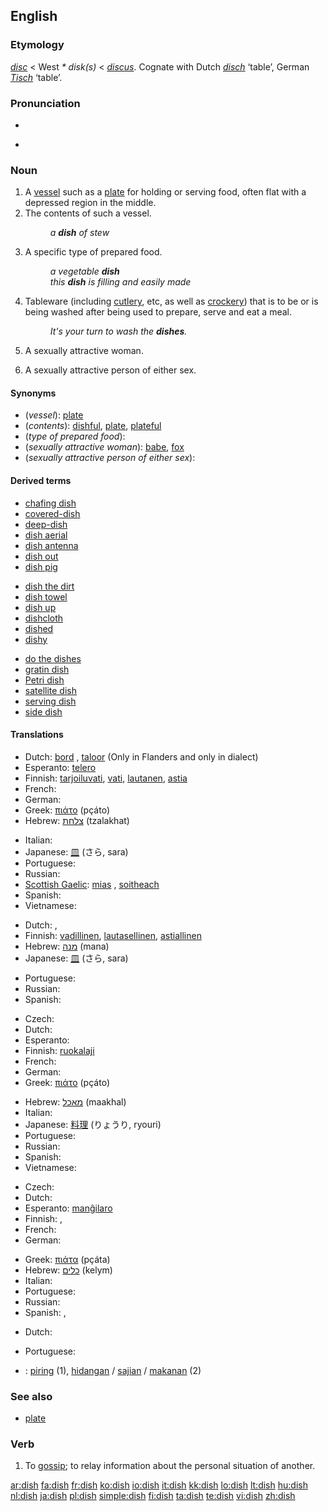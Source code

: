 {{wikipedia}}
==English==

===Etymology===
{{etyl|ang}} ''[[disc#Old English|disc]]'' < West {{Ger.}} ''* disk(s)'' < {{etyl|la}} ''[[discus]]''.  Cognate with Dutch ''[[disch]]'' ‘table’, German ''[[Tisch]]'' ‘table’.

===Pronunciation===
* {{IPA|/dɪʃ/}}
* {{audio|en-us-dish.ogg|Audio (US)}}
*: {{rhymes|ɪʃ}}

===Noun===
{{en-noun|es}}

# A [[vessel]] such as a [[plate]] for holding or serving food, often flat with a depressed region in the middle.
# The contents of such a vessel.
#: ''a '''dish''' of stew''
# A specific type of prepared food.
#: ''a vegetable '''dish'''''
#: ''this '''dish''' is filling and easily made''
# {{in plural}} Tableware (including [[cutlery]], etc, as well as [[crockery]]) that is to be or is being washed after being used to prepare, serve and eat a meal.
#: ''It's your turn to wash the '''dishes'''.''
# {{slang}} A sexually attractive woman.
# {{context|UK|slang}} A sexually attractive person of either sex.

====Synonyms====
* (''vessel''): [[plate]]
* (''contents''): [[dishful]], [[plate]], [[plateful]]
* (''type of prepared food''):
* (''sexually attractive woman''): [[babe]], [[fox]]
* (''sexually attractive person of either sex''):

====Derived terms====
{{rel-top3|Derived terms}}
* [[chafing dish]]
* [[covered-dish]]
* [[deep-dish]]
* [[dish aerial]]
* [[dish antenna]]
* [[dish out]]
* [[dish pig]]
{{rel-mid3}}
* [[dish the dirt]]
* [[dish towel]]
* [[dish up]]
* [[dishcloth]]
* [[dished]]
* [[dishy]]
{{rel-mid3}}
* [[do the dishes]]
* [[gratin dish]]
* [[Petri dish]]
* [[satellite dish]]
* [[serving dish]]
* [[side dish]]
{{rel-bottom}}

====Translations====
{{trans-top|vessel for holding/serving food}}
* Dutch: [[bord]] {{n}}, [[taloor]] {{f}} (Only in Flanders and only in dialect)
* Esperanto: [[telero]]
* Finnish: [[tarjoiluvati]], [[vati]], [[lautanen]], [[astia]]
* French: {{t+|fr|assiette|f}}
* German: {{t+|de|Teller|m}}
* Greek: [[πιάτο]] {{n}} (pçáto)
* Hebrew: [[צלחת]] (tzalakhat) {{f}}
{{trans-mid}}
* Italian: {{t+|it|piatto|m}}
* Japanese: [[皿]] (さら, sara)
* Portuguese: {{t+|pt|prato|m}}
* Russian: {{t+|ru|тарелка|f|sc=Cyrl}}
* [[Scottish Gaelic]]: [[mias]] {{f}}, [[soitheach]] {{f}}
* Spanish: {{t+|es|plato|m}}
* Vietnamese: {{t+|vi|đĩa|xs=Vietnamese}}
{{trans-bottom}}

{{trans-top|contents of such a vessel}}
* Dutch: {{t+|nl|bord|n}}, {{t+|nl|gerecht|n}}
* Finnish: [[vadillinen]], [[lautasellinen]], [[astiallinen]]
* Hebrew: [[מנה]] (mana) {{f}}
* Japanese: [[皿]] (さら, sara)
{{trans-mid}}
* Portuguese: {{t+|pt|prato|m}}
* Russian: {{t+|ru|блюдо|n|sc=Cyrl}}
* Spanish: {{t+|es|plato|m}}
{{trans-bottom}}

{{trans-top|specific type of food}}
* Czech: {{t-|cs|pokrm|m}}
* Dutch: {{t+|nl|gerecht|n}}
* Esperanto: {{t-|eo|manĝaĵo|xs=Esperanto}}
* Finnish: [[ruokalaji]]
* French: {{t+|fr|plat|m}}
* German: {{t+|de|Gericht|n}}
* Greek: [[πιάτο]] {{n}} (pçáto)
{{trans-mid}}
* Hebrew: [[מאכל]] (maakhal) {{m}}
* Italian: {{t+|it|piatto|m}}
* Japanese: [[料理]] (りょうり, ryouri)
* Portuguese: {{t+|pt|prato|m}}
* Russian: {{t+|ru|блюдо|n|sc=Cyrl}}
* Spanish: {{t+|es|plato|m}}
* Vietnamese: {{t+|vi|món|xs=Vietnamese}}
{{trans-bottom}}

{{trans-top|tableware to be/being washed}}
* Czech: {{t-|cs|nádobí|n}}
* Dutch: {{t+|nl|vaat|m}}
* Esperanto: [[manĝilaro]]
* Finnish: {{t+|fi|astia|p|alt=astiat}}, {{t-|fi|tiski|p|alt=tiskit}}
* French: {{t+|fr|vaisselle|f}}
* German: {{t+|de|Geschirr|n}}
{{trans-mid}}
* Greek: [[πιάτα]] {{n|p}} (pçáta)
* Hebrew: [[כלים]] (kelym) {{m|p}}
* Italian: {{t+|it|piatto|m|p|alt=piatti}}
* Portuguese: {{t+|pt|louça|f}}
* Russian: {{t+|ru|посуда|f|p|sc=Cyrl}}
* Spanish: {{t-|es|vajilla|f}}, {{t-|es|loza|f}}
{{trans-bottom}}

{{trans-top|slang: sexually attractive woman}}
<!--Note: put SLANG terms in this table, where these exist-->
* Dutch: {{t+|nl|stoot|f}}
{{trans-mid}}
* Portuguese: {{t-|pt|gostosa|f}}
{{trans-bottom}}

{{trans-top|slang: sexually attractive person of either sex}}
<!--Note: put SLANG terms in this table, where these exist-->
{{trans-mid}}
{{trans-bottom}}

<!--Remove this section once all of the translations below have been moved into the tables above.-->
{{checktrans-top}}
* {{ttbc|Indonesian}}: [[piring]] (1), [[hidang]]an / [[saji]]an / [[makan]]an (2)
{{trans-bottom}}

===See also===
* [[plate]]

===Verb===
{{en-verb|dish|es}}

# To [[gossip]]; to relay information about the personal situation of another.

[[ar:dish]]
[[fa:dish]]
[[fr:dish]]
[[ko:dish]]
[[io:dish]]
[[it:dish]]
[[kk:dish]]
[[lo:dish]]
[[lt:dish]]
[[hu:dish]]
[[nl:dish]]
[[ja:dish]]
[[pl:dish]]
[[simple:dish]]
[[fi:dish]]
[[ta:dish]]
[[te:dish]]
[[vi:dish]]
[[zh:dish]]